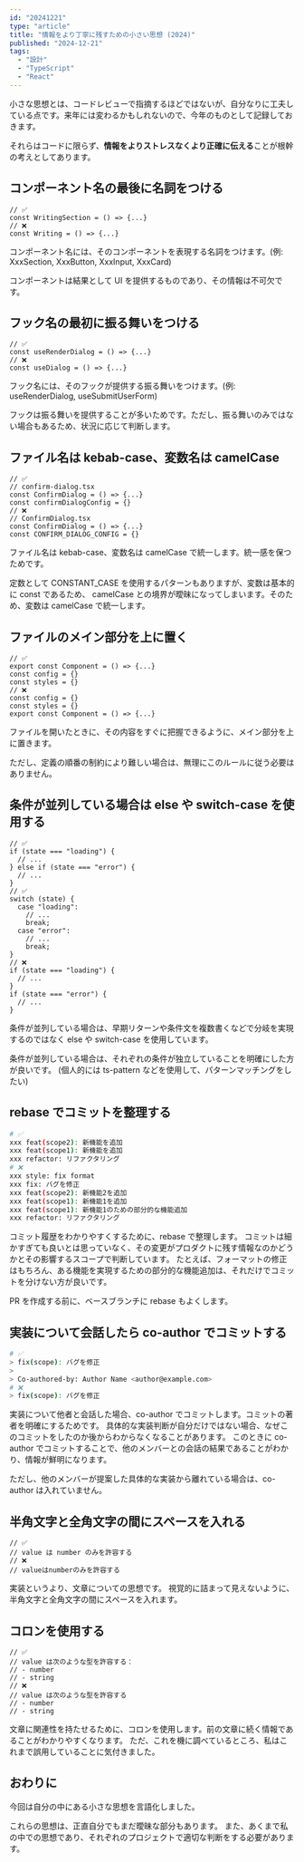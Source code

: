 ```yaml
---
id: "20241221"
type: "article"
title: "情報をより丁寧に残すための小さい思想 (2024)"
published: "2024-12-21"
tags:
  - "設計"
  - "TypeScript"
  - "React"
---
```


小さな思想とは、コードレビューで指摘するほどではないが、自分なりに工夫している点です。来年には変わるかもしれないので、今年のものとして記録しておきます。

それらはコードに限らず、**情報をよりストレスなくより正確に伝える**ことが根幹の考えとしてあります。

## コンポーネント名の最後に名詞をつける

```tsx
// ✅
const WritingSection = () => {...}
// ❌
const Writing = () => {...}
```

コンポーネント名には、そのコンポーネントを表現する名詞をつけます。(例: XxxSection, XxxButton, XxxInput, XxxCard)

コンポーネントは結果として UI を提供するものであり、その情報は不可欠です。

## フック名の最初に振る舞いをつける

```tsx
// ✅
const useRenderDialog = () => {...}
// ❌
const useDialog = () => {...}
```

フック名には、そのフックが提供する振る舞いをつけます。(例: useRenderDialog, useSubmitUserForm)

フックは振る舞いを提供することが多いためです。ただし、振る舞いのみではない場合もあるため、状況に応じて判断します。

## ファイル名は kebab-case、変数名は camelCase

```tsx
// ✅
// confirm-dialog.tsx
const ConfirmDialog = () => {...}
const confirmDialogConfig = {}
// ❌
// ConfirmDialog.tsx
const ConfirmDialog = () => {...}
const CONFIRM_DIALOG_CONFIG = {}
```

ファイル名は kebab-case、変数名は camelCase で統一します。統一感を保つためです。

定数として CONSTANT_CASE を使用するパターンもありますが、変数は基本的に const であるため、 camelCase との境界が曖昧になってしまいます。そのため、変数は camelCase で統一します。

## ファイルのメイン部分を上に置く

```tsx
// ✅
export const Component = () => {...}
const config = {}
const styles = {}
// ❌
const config = {}
const styles = {}
export const Component = () => {...}
```

ファイルを開いたときに、その内容をすぐに把握できるように、メイン部分を上に置きます。

ただし、定義の順番の制約により難しい場合は、無理にこのルールに従う必要はありません。

## 条件が並列している場合は else や switch-case を使用する

```tsx
// ✅
if (state === "loading") {
  // ...
} else if (state === "error") {
  // ...
}
// ✅
switch (state) {
  case "loading":
    // ...
    break;
  case "error":
    // ...
    break;
}
// ❌
if (state === "loading") {
  // ...
}
if (state === "error") {
  // ...
}
```

条件が並列している場合は、早期リターンや条件文を複数書くなどで分岐を実現するのではなく else や switch-case を使用しています。

条件が並列している場合は、それぞれの条件が独立していることを明確にした方が良いです。
(個人的には ts-pattern などを使用して、パターンマッチングをしたい)

## rebase でコミットを整理する

```bash
# ✅
xxx feat(scope2): 新機能を追加
xxx feat(scope1): 新機能を追加
xxx refactor: リファクタリング
# ❌
xxx style: fix format
xxx fix: バグを修正
xxx feat(scope2): 新機能2を追加
xxx feat(scope1): 新機能1を追加
xxx feat(scope1): 新機能1のための部分的な機能追加
xxx refactor: リファクタリング
```

コミット履歴をわかりやすくするために、rebase で整理します。
コミットは細かすぎても良いとは思っていなく、その変更がプロダクトに残す情報なのかどうかとその影響するスコープで判断しています。
たとえば、フォーマットの修正はもちろん、ある機能を実現するための部分的な機能追加は、それだけでコミットを分けない方が良いです。

PR を作成する前に、ベースブランチに rebase もよくします。

## 実装について会話したら co-author でコミットする

```bash
# ✅
> fix(scope): バグを修正
>
> Co-authored-by: Author Name <author@example.com>
# ❌
> fix(scope): バグを修正
```

実装について他者と会話した場合、co-author でコミットします。コミットの著者を明確にするためです。
具体的な実装判断が自分だけではない場合、なぜこのコミットをしたのか後からわからなくなることがあります。
このときに co-author でコミットすることで、他のメンバーとの会話の結果であることがわかり、情報が鮮明になります。

ただし、他のメンバーが提案した具体的な実装から離れている場合は、co-author は入れていません。

## 半角文字と全角文字の間にスペースを入れる

```tsx
// ✅
// value は number のみを許容する
// ❌
// valueはnumberのみを許容する
```

実装というより、文章についての思想です。
視覚的に詰まって見えないように、半角文字と全角文字の間にスペースを入れます。

## コロンを使用する

```tsx
// ✅
// value は次のような型を許容する：
// - number
// - string
// ❌
// value は次のような型を許容する
// - number
// - string
```

文章に関連性を持たせるために、コロンを使用します。前の文章に続く情報であることがわかりやすくなります。
ただ、これを機に調べているところ、私はこれまで誤用していることに気付きました。

## おわりに

今回は自分の中にある小さな思想を言語化しました。

これらの思想は、正直自分でもまだ曖昧な部分もあります。
また、あくまで私の中での思想であり、それぞれのプロジェクトで適切な判断をする必要があります。
